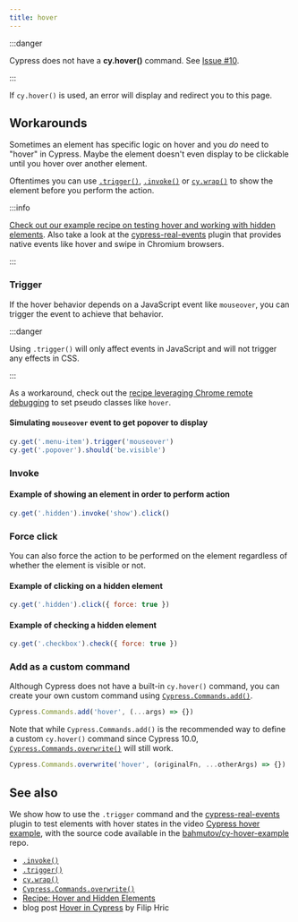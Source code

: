 ```yaml
---
title: hover
---
```


:::danger

Cypress does not have a **cy.hover()** command. See
[Issue #10](https://github.com/cypress-io/cypress/issues/10).

:::

If `cy.hover()` is used, an error will display and redirect you to this page.

## Workarounds

Sometimes an element has specific logic on hover and you _do_ need to "hover" in
Cypress. Maybe the element doesn't even display to be clickable until you hover
over another element.

Oftentimes you can use [`.trigger()`](/api/commands/trigger),
[`.invoke()`](/api/commands/invoke) or [`cy.wrap()`](/api/commands/wrap) to show
the element before you perform the action.

:::info

[Check out our example recipe on testing hover and working with hidden elements](/examples/examples/recipes#testing-the-dom).
Also take a look at the
[cypress-real-events](https://github.com/dmtrKovalenko/cypress-real-events)
plugin that provides native events like hover and swipe in Chromium browsers.

:::

### Trigger

If the hover behavior depends on a JavaScript event like `mouseover`, you can
trigger the event to achieve that behavior.

:::danger

Using `.trigger()` will only affect events in JavaScript and will not trigger
any effects in CSS.

:::

As a workaround, check out the
[recipe leveraging Chrome remote debugging](/examples/examples/recipes#fundamentals)
to set pseudo classes like `hover`.

#### Simulating `mouseover` event to get popover to display

```javascript
cy.get('.menu-item').trigger('mouseover')
cy.get('.popover').should('be.visible')
```

### Invoke

#### Example of showing an element in order to perform action

```javascript
cy.get('.hidden').invoke('show').click()
```

### Force click

You can also force the action to be performed on the element regardless of
whether the element is visible or not.

#### Example of clicking on a hidden element

```javascript
cy.get('.hidden').click({ force: true })
```

#### Example of checking a hidden element

```javascript
cy.get('.checkbox').check({ force: true })
```

### Add as a custom command

Although Cypress does not have a built-in `cy.hover()` command, you can create
your own custom command using
[`Cypress.Commands.add()`](/api/cypress-api/custom-commands).

```javascript
Cypress.Commands.add('hover', (...args) => {})
```

Note that while `Cypress.Commands.add()` is the recommended way to define a
custom `cy.hover()` command since Cypress 10.0,
[`Cypress.Commands.overwrite()`](/api/cypress-api/custom-commands#overwrite-existing-commands)
will still work.

```javascript
Cypress.Commands.overwrite('hover', (originalFn, ...otherArgs) => {})
```

## See also

We show how to use the `.trigger` command and the
[cypress-real-events](https://github.com/dmtrKovalenko/cypress-real-events)
plugin to test elements with hover states in the video
[Cypress hover example](https://www.youtube.com/watch?v=TZjphtLrRT4), with the
source code available in the
[bahmutov/cy-hover-example](https://github.com/bahmutov/cy-hover-example) repo.

- [`.invoke()`](/api/commands/invoke)
- [`.trigger()`](/api/commands/trigger)
- [`cy.wrap()`](/api/commands/wrap)
- [`Cypress.Commands.overwrite()`](/api/cypress-api/custom-commands#overwrite-existing-commands)
- [Recipe: Hover and Hidden Elements](/examples/examples/recipes#testing-the-dom)
- blog post [Hover in Cypress](https://filiphric.com/hover-in-cypress) by Filip
  Hric
